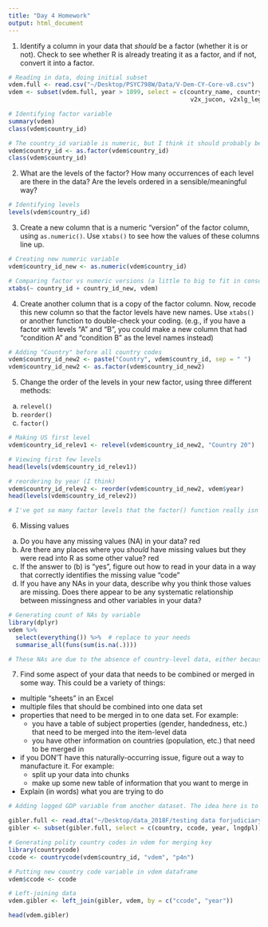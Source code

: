 ```yaml
---
title: "Day 4 Homework"
output: html_document
---
```



1. Identify a column in your data that *should* be a factor (whether it is or not). Check to see whether R is already treating it as a factor, and if not, convert it into a factor.

```r

# Reading in data, doing initial subset
vdem.full <- read.csv("~/Desktop/PSYC798W/Data/V-Dem-CY-Core-v8.csv")
vdem <- subset(vdem.full, year > 1899, select = c(country_name, country_text_id, country_id, year, v2x_polyarchy, v2x_libdem, 
                                                   v2x_jucon, v2xlg_legcon, v2pscomprg))

# Identifying factor variable
summary(vdem)
class(vdem$country_id)

# The country_id variable is numeric, but I think it should probably be a factor
vdem$country_id <- as.factor(vdem$country_id)
class(vdem$country_id)
```


2. What are the levels of the factor? How many occurrences of each level are there in the data? Are the levels ordered in a sensible/meaningful way?
   
```r

# Identifying levels
levels(vdem$country_id)

```


3. Create a new column that is a numeric "version" of the factor column, using `as.numeric()`. Use `xtabs()` to see how the values of these columns line up.

```r

# Creating new numeric variable
vdem$country_id_new <- as.numeric(vdem$country_id)

# Comparing factor vs numeric versions (a little to big to fit in console)
xtabs(~ country_id + country_id_new, vdem)

```


4. Create another column that is a copy of the factor column. Now, recode this new column so that the factor levels have new names. Use `xtabs()` or another function to double-check your coding.
  (e.g., if you have a factor with levels "A" and "B", you could make a new column that had "condition A" and "condition B" as the level names instead)

```r

# Adding "Country" before all country codes
vdem$country_id_new2 <- paste("Country", vdem$country_id, sep = " ")
vdem$country_id_new2 <- as.factor(vdem$country_id_new2)

```


5. Change the order of the levels in your new factor, using three different methods:
  a. `relevel()`
  b. `reorder()`
  c. `factor()`

```r

# Making US first level
vdem$country_id_relev1 <- relevel(vdem$country_id_new2, "Country 20")

# Viewing first few levels
head(levels(vdem$country_id_relev1))

# reordering by year (I think)
vdem$country_id_relev2 <- reorder(vdem$country_id_new2, vdem$year)
head(levels(vdem$country_id_relev2))

# I've got so many factor levels that the factor() function really isn't viable

```


6. Missing values
  a. Do you have any missing values (NA) in your data? <span style="Yes, I do">red</span>
  b. Are there any places where you *should* have missing values but they were read into R as some other value? <span style="No">red</span>
  c. If the answer to (b) is "yes", figure out how to read in your data in a way that correctly identifies the missing value "code"
  d. If you have any NAs in your data, describe why you think those values are missing. Does there appear to be any systematic relationship between missingness and other variables in your data? 

```r

# Generating count of NAs by variable
library(dplyr)
vdem %>%
  select(everything()) %>%  # replace to your needs
  summarise_all(funs(sum(is.na(.))))

# These NAs are due to the absence of country-level data, either because of poor historical records dataing to the early 1900s, or because the country did not exist. 

```


7. Find some aspect of your data that needs to be combined or merged in some way.  This could be a variety of things:
  - multiple "sheets" in an Excel
  - multiple files that should be combined into one data set
  - properties that need to be merged in to one data set. For example:
    - you have a table of subject properties (gender, handedness, etc.) that need to be merged into the item-level data
    - you have other information on countries (population, etc.) that need to be merged in
  - if you DON'T have this naturally-occurring issue, figure out a way to manufacture it. For example:
    - split up your data into chunks
    - make up some new table of information that you want to merge in
  - Explain (in words) what you are trying to do

```r

# Adding logged GDP variable from another dataset. The idea here is to see whether GDP might have a relationship with quality of democracy 

gibler.full <- read.dta("~/Desktop/data_2018F/testing data forjudiciary paper.dta")
gibler <- subset(gibler.full, select = c(country, ccode, year, lngdpl))

# Generating polity country codes in vdem for merging key
library(countrycode)
ccode <- countrycode(vdem$country_id, "vdem", "p4n")

# Putting new country code variable in vdem dataframe
vdem$ccode <- ccode

# Left-joining data
vdem.gibler <- left_join(gibler, vdem, by = c("ccode", "year"))

head(vdem.gibler)
```



